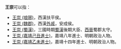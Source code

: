 '''王崇'''可以指：
*[[王崇_(琅琊)|王崇 (琅琊)]]，西漢扶平侯。
*[[王崇_(魏郡)|王崇 (魏郡)]]，西漢[[外戚|外戚]]，安成侯。
*[[王崇_(蜀漢)|王崇 (蜀漢)]]，三國時期[[蜀漢|蜀漢]]後期大臣、[[西晉|西晉]]蜀郡太守。
*[[王崇_(嘉靖己丑進士)|王崇 (嘉靖己丑進士)]]，嘉靖八年進士、明朝政治人物。
*[[王崇_(嘉靖乙未進士)|王崇 (嘉靖乙未進士)]]，嘉靖十四年進士、明朝政治人物。
{{消歧义|C崇|Cat=二字王姓人名消歧义}}